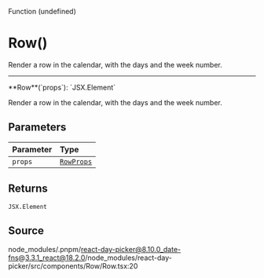 <SectionTitle>Function (undefined)</SectionTitle>

# Row()

<Description>
  Render a row in the calendar, with the days and the week number.
</Description>

---

<a id="undefined" name="undefined"></a>

<SignatureMemberIdentifier>
  **Row**(`props`): `JSX.Element`
</SignatureMemberIdentifier>

Render a row in the calendar, with the days and the week number.

## Parameters

| Parameter | Type                                           |
| :-------- | :--------------------------------------------- |
| `props`   | [`RowProps`](/docs/api/interfaces/RowProps.md) |

## Returns

`JSX.Element`

## Source

node_modules/.pnpm/react-day-picker@8.10.0_date-fns@3.3.1_react@18.2.0/node_modules/react-day-picker/src/components/Row/Row.tsx:20
